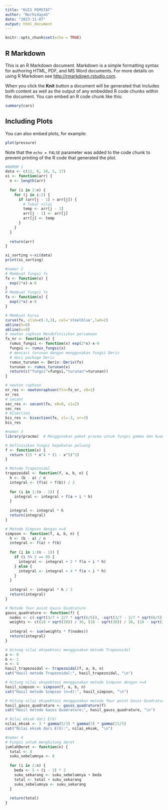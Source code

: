 ---
title: "KUIS PEMSTAT"
author: "Nurhidayah"
date: "2023-11-07"
output: html_document
---

```{r setup, include=FALSE}
knitr::opts_chunk$set(echo = TRUE)
```

## R Markdown

This is an R Markdown document. Markdown is a simple formatting syntax for authoring HTML, PDF, and MS Word documents. For more details on using R Markdown see <http://rmarkdown.rstudio.com>.

When you click the **Knit** button a document will be generated that includes both content as well as the output of any embedded R code chunks within the document. You can embed an R code chunk like this:

```{r cars}
summary(cars)
```

## Including Plots

You can also embed plots, for example:

```{r pressure, echo=FALSE}
plot(pressure)
```

Note that the `echo = FALSE` parameter was added to the code chunk to prevent printing of the R code that generated the plot.
```{r}
#NOMOR 1
data <- c(12, 8, 10, 5, 17)
xi <- function(arr) {
  n <- length(arr)
  
  for (i in 2:n) {
    for (j in i:2) {
      if (arr[j - 1] > arr[j]) {
        # Tukar nilai
        temp <- arr[j - 1]
        arr[j - 1] <- arr[j]
        arr[j] <- temp
      }
    }
  }
  
  return(arr)
}

xi_sorting <-xi(data)
print(xi_sorting)
```
```{r}
#nomor 2
# Membuat fungsi fx
fx <- function(x) {
  exp(2*x)-x-6
}
# Membuat fungsi fx
fx <- function(x) {
  exp(2*x)-x-6
}

# Membuat kurva
curve(fx, xlim=c(-3,3), col='steelblue',lwd=2)
abline(h=0)
abline(v=0)
# newton raphson Mendefinisikan persamaan
fx_nr <- function(x) {
  rumus_fungsi <- function(x) exp(2*x)-x-6
  fungsi <- rumus_fungsi(x)
  # mencari turunan dengan menggunakan fungsi Deriv
  # dari package Deriv
  rumus_turunan <- Deriv::Deriv(fx)
  turunan <- rumus_turunan(x)
  return(c("fungsi"=fungsi,"turunan"=turunan))
}

# newton raphson
nr_res <- newtonraphson(ftn=fx_nr, x0=1)
nr_res
# secant
sec_res <- secant(fx, x0=0, x1=2)
sec_res
# bisection
bis_res <- bisection(fx, xl=-3, xr=3)
bis_res
```
```{r}
#nomor 3
library(pracma)  # Menggunakan paket pracma untuk fungsi gamma dan kuadran Gauss

# Definisikan fungsi kepekatan peluang
f <- function(x) {
  return (15 * x^4 * (1 - x^5)^2)
}

# Metode Trapezoidal
trapezoidal <- function(f, a, b, n) {
  h <- (b - a) / n
  integral <- (f(a) + f(b)) / 2
  
  for (i in 1:(n - 1)) {
    integral <- integral + f(a + i * h)
  }
  
  integral <- integral * h
  return(integral)
}

# Metode Simpson dengan n=4
simpson <- function(f, a, b, n) {
  h <- (b - a) / n
  integral <- f(a) + f(b)
  
  for (i in 1:(n - 1)) {
    if (i %% 2 == 0) {
      integral <- integral + 2 * f(a + i * h)
    } else {
      integral <- integral + 4 * f(a + i * h)
    }
  }
  
  integral <- integral * h / 3
  return(integral)
}

# Metode four point Gauss Quadrature
gauss_quadrature <- function(f) {
  nodes <- c(-sqrt(3/7 + 2/7 * sqrt(6/5)), -sqrt(3/7 - 2/7 * sqrt(6/5)), sqrt(3/7 - 2/7 * sqrt(6/5)), sqrt(3/7 + 2/7 * sqrt(6/5)))
  weights <- c((18 + sqrt(30)) / 36, (18 - sqrt(30)) / 36, (18 - sqrt(30)) / 36, (18 + sqrt(30)) / 36)
  
  integral <- sum(weights * f(nodes))
  return(integral)
}

# Hitung nilai ekspektasi menggunakan metode Trapezoidal
a <- 0
b <- 1
n <- 4
hasil_trapezoidal <- trapezoidal(f, a, b, n)
cat("Hasil metode Trapezoidal:", hasil_trapezoidal, "\n")

# Hitung nilai ekspektasi menggunakan metode Simpson dengan n=4
hasil_simpson <- simpson(f, a, b, n)
cat("Hasil metode Simpson (n=4):", hasil_simpson, "\n")

# Hitung nilai ekspektasi menggunakan metode four point Gauss Quadrature
hasil_gauss_quadrature <- gauss_quadrature(f)
cat("Hasil metode Gauss Quadrature:", hasil_gauss_quadrature, "\n")

# Nilai eksak dari E(X)
nilai_eksak <- 3 * gamma(5/3) * gamma(3) * gamma(21/5)
cat("Nilai eksak dari E(X):", nilai_eksak, "\n")

```
```{r}
#nomor 4
# Fungsi untuk menghitung deret
jumlahDeret <- function(n) {
  total <- 8
  suku_sebelumnya <- 8
  
  for (i in 2:n) {
    beda <- 5 + (i - 2) * 2   
    suku_sekarang <- suku_sebelumnya + beda
    total <- total + suku_sekarang  
    suku_sebelumnya <- suku_sekarang
  }
  
  return(total)
}
```


